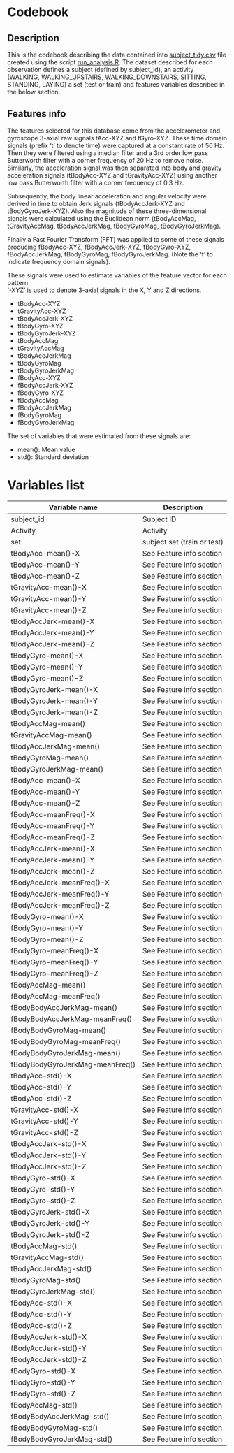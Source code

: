 # Codebook

## Description  
This is the codebook describing the data contained into [subject_tidy.csv](https://github.com/mtarantino/GettingAndCleaningData/blob/master/subject_tidy.csv) file created using the script [run_analysis.R](https://github.com/mtarantino/GettingAndCleaningData/blob/master/run_analysis.R). The dataset described for each observation defines a subject (defined by subject_id), an activity (WALKING, WALKING_UPSTAIRS, WALKING_DOWNSTAIRS, SITTING, STANDING, LAYING) a set (test or train) and features variables described in the below section.

## Features info

The features selected for this database come from the accelerometer and gyroscope 3-axial raw signals tAcc-XYZ and tGyro-XYZ. These time domain signals (prefix 't' to denote time) were captured at a constant rate of 50 Hz. Then they were filtered using a median filter and a 3rd order low pass Butterworth filter with a corner frequency of 20 Hz to remove noise. Similarly, the acceleration signal was then separated into body and gravity acceleration signals (tBodyAcc-XYZ and tGravityAcc-XYZ) using another low pass Butterworth filter with a corner frequency of 0.3 Hz. 

Subsequently, the body linear acceleration and angular velocity were derived in time to obtain Jerk signals (tBodyAccJerk-XYZ and tBodyGyroJerk-XYZ). Also the magnitude of these three-dimensional signals were calculated using the Euclidean norm (tBodyAccMag, tGravityAccMag, tBodyAccJerkMag, tBodyGyroMag, tBodyGyroJerkMag). 

Finally a Fast Fourier Transform (FFT) was applied to some of these signals producing fBodyAcc-XYZ, fBodyAccJerk-XYZ, fBodyGyro-XYZ, fBodyAccJerkMag, fBodyGyroMag, fBodyGyroJerkMag. (Note the 'f' to indicate frequency domain signals). 

These signals were used to estimate variables of the feature vector for each pattern:  
'-XYZ' is used to denote 3-axial signals in the X, Y and Z directions.

* tBodyAcc-XYZ  
* tGravityAcc-XYZ  
* tBodyAccJerk-XYZ  
* tBodyGyro-XYZ  
* tBodyGyroJerk-XYZ  
* tBodyAccMag  
* tGravityAccMag  
* tBodyAccJerkMag  
* tBodyGyroMag  
* tBodyGyroJerkMag  
* fBodyAcc-XYZ  
* fBodyAccJerk-XYZ  
* fBodyGyro-XYZ  
* fBodyAccMag  
* fBodyAccJerkMag  
* fBodyGyroMag  
* fBodyGyroJerkMag  

The set of variables that were estimated from these signals are: 

 * mean(): Mean value  
 * std(): Standard deviation  
 
# Variables list

Variable name  | Description
------------- | -------------
subject_id | Subject ID
Activity  | Activity  
set  | subject set (train or test) 
tBodyAcc-mean()-X |  See Feature info section  
tBodyAcc-mean()-Y |    See Feature info section
tBodyAcc-mean()-Z |    See Feature info section
tGravityAcc-mean()-X |    See Feature info section
tGravityAcc-mean()-Y |    See Feature info section
tGravityAcc-mean()-Z |    See Feature info section
tBodyAccJerk-mean()-X |    See Feature info section
tBodyAccJerk-mean()-Y |    See Feature info section
tBodyAccJerk-mean()-Z |    See Feature info section
tBodyGyro-mean()-X |    See Feature info section
tBodyGyro-mean()-Y |    See Feature info section
tBodyGyro-mean()-Z |    See Feature info section
tBodyGyroJerk-mean()-X |    See Feature info section
tBodyGyroJerk-mean()-Y |    See Feature info section
tBodyGyroJerk-mean()-Z |    See Feature info section
tBodyAccMag-mean() |    See Feature info section
tGravityAccMag-mean() |    See Feature info section
tBodyAccJerkMag-mean() |    See Feature info section
tBodyGyroMag-mean() |    See Feature info section
tBodyGyroJerkMag-mean() |    See Feature info section
fBodyAcc-mean()-X |    See Feature info section
fBodyAcc-mean()-Y |    See Feature info section
fBodyAcc-mean()-Z |    See Feature info section
fBodyAcc-meanFreq()-X |    See Feature info section
fBodyAcc-meanFreq()-Y |    See Feature info section
fBodyAcc-meanFreq()-Z |    See Feature info section
fBodyAccJerk-mean()-X |    See Feature info section
fBodyAccJerk-mean()-Y |    See Feature info section
fBodyAccJerk-mean()-Z |    See Feature info section
fBodyAccJerk-meanFreq()-X |    See Feature info section
fBodyAccJerk-meanFreq()-Y |    See Feature info section
fBodyAccJerk-meanFreq()-Z |    See Feature info section
fBodyGyro-mean()-X |    See Feature info section
fBodyGyro-mean()-Y |    See Feature info section
fBodyGyro-mean()-Z |    See Feature info section
fBodyGyro-meanFreq()-X |    See Feature info section
fBodyGyro-meanFreq()-Y |    See Feature info section
fBodyGyro-meanFreq()-Z |    See Feature info section
fBodyAccMag-mean() |    See Feature info section
fBodyAccMag-meanFreq() |    See Feature info section
fBodyBodyAccJerkMag-mean() |    See Feature info section
fBodyBodyAccJerkMag-meanFreq() |    See Feature info section
fBodyBodyGyroMag-mean() |    See Feature info section
fBodyBodyGyroMag-meanFreq() |    See Feature info section
fBodyBodyGyroJerkMag-mean() |    See Feature info section
fBodyBodyGyroJerkMag-meanFreq() |    See Feature info section
tBodyAcc-std()-X |    See Feature info section
tBodyAcc-std()-Y |    See Feature info section
tBodyAcc-std()-Z |    See Feature info section
tGravityAcc-std()-X |    See Feature info section
tGravityAcc-std()-Y |    See Feature info section
tGravityAcc-std()-Z |    See Feature info section
tBodyAccJerk-std()-X |    See Feature info section
tBodyAccJerk-std()-Y |    See Feature info section
tBodyAccJerk-std()-Z |    See Feature info section
tBodyGyro-std()-X |    See Feature info section
tBodyGyro-std()-Y |    See Feature info section
tBodyGyro-std()-Z |    See Feature info section
tBodyGyroJerk-std()-X |    See Feature info section
tBodyGyroJerk-std()-Y |    See Feature info section
tBodyGyroJerk-std()-Z |    See Feature info section
tBodyAccMag-std() |    See Feature info section
tGravityAccMag-std() |    See Feature info section
tBodyAccJerkMag-std() |    See Feature info section
tBodyGyroMag-std() |    See Feature info section
tBodyGyroJerkMag-std() |    See Feature info section
fBodyAcc-std()-X |    See Feature info section
fBodyAcc-std()-Y |    See Feature info section
fBodyAcc-std()-Z |    See Feature info section
fBodyAccJerk-std()-X |    See Feature info section
fBodyAccJerk-std()-Y |    See Feature info section
fBodyAccJerk-std()-Z |    See Feature info section
fBodyGyro-std()-X |    See Feature info section
fBodyGyro-std()-Y |    See Feature info section
fBodyGyro-std()-Z |    See Feature info section
fBodyAccMag-std() |    See Feature info section
fBodyBodyAccJerkMag-std() |    See Feature info section
fBodyBodyGyroMag-std() |    See Feature info section
fBodyBodyGyroJerkMag-std() |  See Feature info section